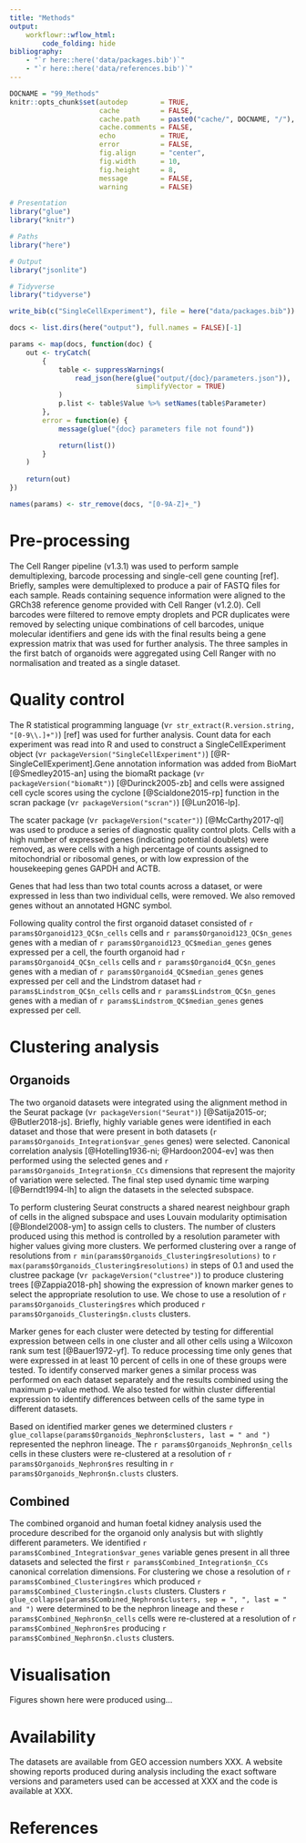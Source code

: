 ```yaml
---
title: "Methods"
output:
    workflowr::wflow_html:
        code_folding: hide
bibliography:
    - "`r here::here('data/packages.bib')`"
    - "`r here::here('data/references.bib')`"
---
```


```r
DOCNAME = "99_Methods"
knitr::opts_chunk$set(autodep        = TRUE,
                      cache          = FALSE,
                      cache.path     = paste0("cache/", DOCNAME, "/"),
                      cache.comments = FALSE,
                      echo           = TRUE,
                      error          = FALSE,
                      fig.align      = "center",
                      fig.width      = 10,
                      fig.height     = 8,
                      message        = FALSE,
                      warning        = FALSE)
```

```r
# Presentation
library("glue")
library("knitr")

# Paths
library("here")

# Output
library("jsonlite")

# Tidyverse
library("tidyverse")
```

```r
write_bib(c("SingleCellExperiment"), file = here("data/packages.bib"))
```

```r
docs <- list.dirs(here("output"), full.names = FALSE)[-1]

params <- map(docs, function(doc) {
    out <- tryCatch(
        {
            table <- suppressWarnings(
                read_json(here(glue("output/{doc}/parameters.json")),
                               simplifyVector = TRUE)
            )
            p.list <- table$Value %>% setNames(table$Parameter)
        },
        error = function(e) {
            message(glue("{doc} parameters file not found"))

            return(list())
        }
    )    
    
    return(out)
})

names(params) <- str_remove(docs, "[0-9A-Z]+_")
```

Pre-processing
==============

The Cell Ranger pipeline (v1.3.1) was used to perform sample demultiplexing,
barcode processing and single-cell gene counting [ref]. Briefly, samples were
demultiplexed to produce a pair of FASTQ files for each sample. Reads containing
sequence information were aligned to the GRCh38 reference genome provided with
Cell Ranger (v1.2.0). Cell barcodes were filtered to remove empty droplets and
PCR duplicates were removed by selecting unique combinations of cell barcodes, 
unique molecular identifiers and gene ids with the final results being a gene 
expression matrix that was used for further analysis. The three samples in the
first batch of organoids were aggregated using Cell Ranger with no normalisation
and treated as a single dataset.

Quality control
===============

The R statistical programming language
(v`r str_extract(R.version.string, "[0-9\\.]+")`) [ref] was used for further 
analysis. Count data for each experiment was read into R and used to construct a 
SingleCellExperiment object (v`r packageVersion("SingleCellExperiment")`)
[@R-SingleCellExperiment].Gene annotation information was added from BioMart 
[@Smedley2015-an] using the biomaRt  package (v`r packageVersion("biomaRt")`) 
[@Durinck2005-zb] and cells were assigned cell cycle scores using the cyclone 
[@Scialdone2015-rp] function in the scran package (v`r packageVersion("scran")`) 
[@Lun2016-lp].

The scater package (v`r packageVersion("scater")`) [@McCarthy2017-ql] was used
to produce a series of diagnostic quality control plots. Cells with a high
number of expressed genes (indicating potential doublets) were removed, as were 
cells with a high percentage of counts assigned to mitochondrial or ribosomal
genes, or with low expression of the housekeeping genes GAPDH and ACTB.

Genes that had less than two total counts across a dataset, or were expressed in
less than two individual cells, were removed. We also removed genes without an
annotated HGNC symbol.

Following quality control the first organoid dataset consisted of
`r params$Organoid123_QC$n_cells` cells and `r params$Organoid123_QC$n_genes`
genes with a median of `r params$Organoid123_QC$median_genes` genes expressed
per a cell, the fourth organoid had `r params$Organoid4_QC$n_cells` cells and
`r params$Organoid4_QC$n_genes` genes with a median of
`r params$Organoid4_QC$median_genes` genes expressed per cell and the Lindstrom
dataset had `r params$Lindstrom_QC$n_cells` cells and
`r params$Lindstrom_QC$n_genes` genes with a median of
`r params$Lindstrom_QC$median_genes` genes expressed per cell.

Clustering analysis
===================

Organoids
---------

The two organoid datasets were integrated using the alignment method in the
Seurat package (v`r packageVersion("Seurat")`) [@Satija2015-or; @Butler2018-js].
Briefly, highly variable genes were identified in each dataset and those that
were present in both datasets (`r params$Organoids_Integration$var_genes` genes)
were selected. Canonical correlation analysis
[@Hotelling1936-ni; @Hardoon2004-ev] was then performed using the
selected genes and `r params$Organoids_Integration$n_CCs` dimensions that
represent the  majority of variation were selected. The final step used dynamic
time warping [@Berndt1994-lh] to align the datasets in the selected subspace.

To perform clustering Seurat constructs a shared nearest neighbour graph of 
cells in the aligned subspace and uses Louvain modularity optimisation 
[@Blondel2008-ym] to assign cells to clusters. The number of clusters produced
using this method is controlled by a resolution parameter with higher values
giving more clusters. We performed clustering over a range of resolutions from
`r min(params$Organoids_Clustering$resolutions)` to
`r max(params$Organoids_Clustering$resolutions)` in steps of 0.1 and used the 
clustree package (v`r packageVersion("clustree")`) to produce clustering trees
[@Zappia2018-ph] showing the expression of known marker genes to select the 
appropriate resolution to use. We chose to use a resolution of
`r params$Organoids_Clustering$res` which produced
`r params$Organoids_Clustering$n.clusts` clusters. 

Marker genes for each cluster were detected by testing for differential
expression between cells in one cluster and all other cells using a Wilcoxon
rank sum test [@Bauer1972-yf]. To reduce processing time only genes that were 
expressed in at least 10 percent of cells in one of these groups were tested. To 
identify conserved marker genes a similar process was performed on each dataset
separately and the results combined using the maximum p-value method. We also
tested for within cluster differential expression to identify differences
between cells of the same type in different datasets.

Based on identified marker genes we determined clusters
`r glue_collapse(params$Organoids_Nephron$clusters, last = " and ")` represented
the nephron lineage. The `r params$Organoids_Nephron$n_cells` cells in these
clusters were re-clustered at a resolution of
`r params$Organoids_Nephron$res` resulting in
`r params$Organoids_Nephron$n.clusts` clusters. 

Combined
--------

The combined organoid and human foetal kidney analysis used the procedure
described for the organoid only analysis but with slightly different parameters.
We identified `r params$Combined_Integration$var_genes` variable genes present
in all three datasets and selected the first
`r params$Combined_Integration$n_CCs` canonical correlation dimensions. For
clustering we chose a resolution of `r params$Combined_Clustering$res` which 
produced `r params$Combined_Clustering$n.clusts` clusters. Clusters
`r glue_collapse(params$Combined_Nephron$clusters, sep = ", ", last = " and ")`
were determined to be the nephron lineage and these
`r params$Combined_Nephron$n_cells` cells were re-clustered at a resolution of
`r params$Combined_Nephron$res` producing `r params$Combined_Nephron$n.clusts`
clusters.

Visualisation
=============

Figures shown here were produced using...

Availability
============

The datasets are available from GEO accession numbers XXX. A website showing
reports produced during analysis including the exact software versions and
parameters used can be accessed at XXX and the code is available at XXX.

References
==========
